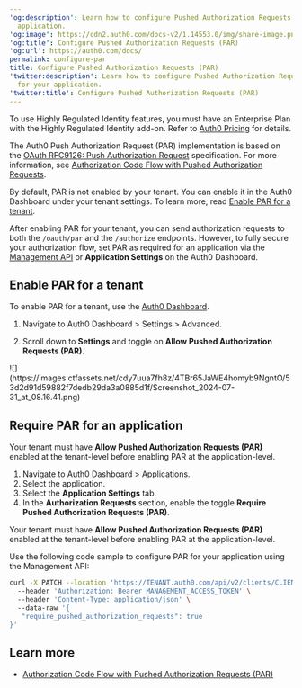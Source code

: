 ---
'og:description': Learn how to configure Pushed Authorization Requests (PAR) for your
  application.
'og:image': https://cdn2.auth0.com/docs-v2/1.14553.0/img/share-image.png
'og:title': Configure Pushed Authorization Requests (PAR)
'og:url': https://auth0.com/docs/
permalink: configure-par
title: Configure Pushed Authorization Requests (PAR)
'twitter:description': Learn how to configure Pushed Authorization Requests (PAR)
  for your application.
'twitter:title': Configure Pushed Authorization Requests (PAR)
---
<Callout icon="file-lines" color="#0EA5E9" iconType="regular">

To use Highly Regulated Identity features, you must have an Enterprise Plan with the Highly Regulated Identity add-on. Refer to [Auth0 Pricing](https://auth0.com/pricing/) for details.

</Callout>

The Auth0 Push Authorization Request (PAR) implementation is based on the [OAuth RFC9126: Push Authorization Request](https://www.rfc-editor.org/rfc/rfc9126.html) specification. For more information, see [Authorization Code Flow with Pushed Authorization Requests](/docs/get-started/authentication-and-authorization-flow/authorization-code-flow/authorization-code-flow-with-par).

By default, PAR is not enabled by your tenant. You can enable it in the <Tooltip tip="Auth0 Dashboard: Auth0's main product to configure your services." cta="View Glossary" href="/docs/glossary?term=Auth0+Dashboard">Auth0 Dashboard</Tooltip> under your tenant settings. To learn more, read [Enable PAR for a tenant](#enable-par-for-a-tenant).

After enabling PAR for your tenant, you can send authorization requests to both the `/oauth/par` and the `/authorize` endpoints. However, to fully secure your <Tooltip tip="Authorization Flow: Authorization grant (or workflow) specified in the OAuth 2.0 framework." cta="View Glossary" href="/docs/glossary?term=authorization+flow">authorization flow</Tooltip>, set PAR as required for an application via the [Management API](https://auth0.com/docs/api/management/v2) or **Application Settings** on the Auth0 Dashboard.

## Enable PAR for a tenant

To enable PAR for a tenant, use the [Auth0 Dashboard](https://manage.auth0.com/).

1. Navigate to Auth0 Dashboard > Settings > Advanced.

2. Scroll down to **Settings** and toggle on **Allow Pushed Authorization Requests (PAR)**.

<Frame>![](https://images.ctfassets.net/cdy7uua7fh8z/4TBr65JaWE4homyb9NgntO/53d2d91d59882f7dedb29da3a0885d1f/Screenshot_2024-07-31_at_08.16.41.png)</Frame>

## Require PAR for an application

<Tabs><Tab title="Auth0 Dashboard">

<Callout icon="file-lines" color="#0EA5E9" iconType="regular">

Your tenant must have **Allow Pushed Authorization Requests (PAR)** enabled at the tenant-level before enabling PAR at the application-level.

</Callout>

1. Navigate to Auth0 Dashboard > Applications.
2. Select the application.
3. Select the **Application Settings** tab.
4. In the **Authorization Requests** section, enable the toggle **Require Pushed Authorization Requests (PAR)**.

</Tab><Tab title="Management API">

<Callout icon="file-lines" color="#0EA5E9" iconType="regular">

Your tenant must have **Allow Pushed Authorization Requests (PAR)** enabled at the tenant-level before enabling PAR at the application-level.

</Callout>

Use the following code sample to configure PAR for your application using the Management API:

```bash lines
curl -X PATCH --location 'https://TENANT.auth0.com/api/v2/clients/CLIENT_ID' \
  --header 'Authorization: Bearer MANAGEMENT_ACCESS_TOKEN' \
  --header 'Content-Type: application/json' \
  --data-raw '{
   "require_pushed_authorization_requests": true
}'
```






</Tab></Tabs>

## Learn more

* [Authorization Code Flow with Pushed Authorization Requests (PAR)](/docs/get-started/authentication-and-authorization-flow/authorization-code-flow/authorization-code-flow-with-par)